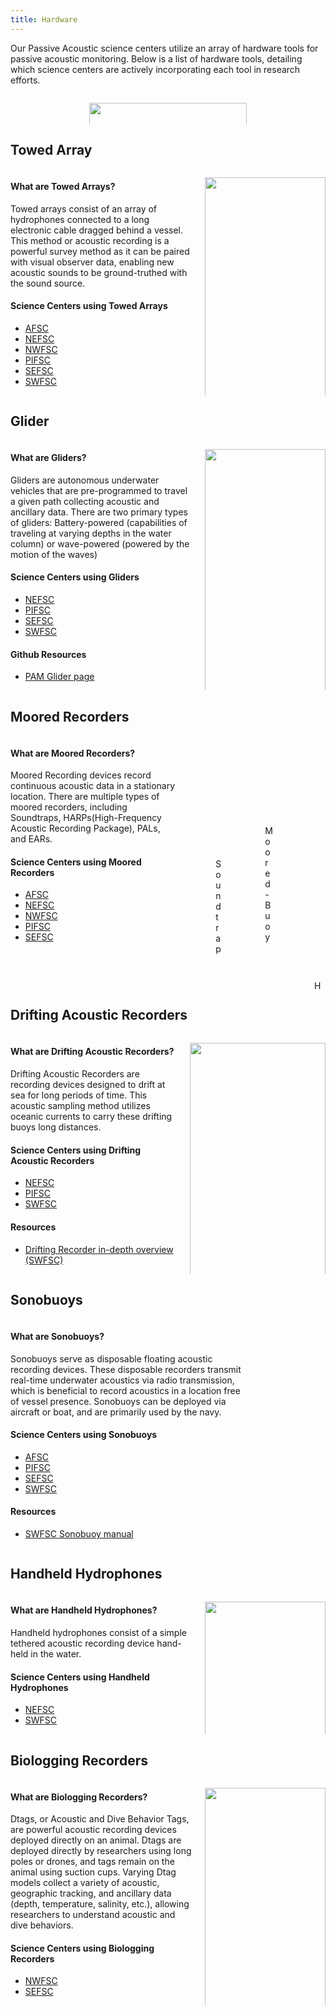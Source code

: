 ```yaml
---
title: Hardware
---
```

Our Passive Acoustic science centers utilize an array of hardware tools for passive acoustic monitoring. Below is a list of hardware tools, detailing which science centers are actively incorporating each tool in research efforts.

:::::::::::::: {.columns}
::: {.column width="23%"}

:::
:::{.column width="55%"}
![](/content/images/Hardware/Hardware.png){width=100%}
:::
:::{.column width="23%"}

:::
::::::::::::::

## Towed Array

:::::::::::::: {.columns}
::: {.column width="60%"}

#### What are Towed Arrays?
Towed arrays consist of an array of hydrophones connected to a long electronic cable dragged behind a vessel. This method or acoustic recording is a powerful survey method as it can be paired with visual observer data, enabling new acoustic sounds to be ground-truthed with the sound source. 

#### Science Centers using Towed Arrays
- [AFSC](https://noaa-afsc.github.io/AFSC-MML-PAM-Lab-Manual/content/Hardware.html#towed-hydrophone-arrays)
- [NEFSC](https://nefsc.github.io/NEFSC_PAB_lab_manual/content/Hardware/Hardware.html)
- [NWFSC](https://noaa-nwfsc.github.io/NWFSC-PAM-Lab-Manual/content/Hardware.html#towed-arrays)
- [PIFSC](https://pifsc-protected-species-division.github.io/CRP_PAM_Manual/content/Hardware.html#towed-array)
- [SEFSC](https://sefsc.github.io/SEFSC-PAM-Lab-Manual/content/Hardware.html#towed-hydrophone-array)
- [SWFSC](https://sael-swfsc.github.io/SAEL-lab-manual/content/Hardware_Towed-Hydrophone.html)

:::
::: {.column width="40%"}
![](/content/images/Hardware/SHIP-TOWED-ARRAY.png){width=100%}

:::
::::::::::::::

## Glider

:::::::::::::: {.columns}
::: {.column width="60%"}

#### What are Gliders?
Gliders are autonomous underwater vehicles that are pre-programmed to travel a given path collecting acoustic and ancillary data. There are two primary types of gliders: Battery-powered (capabilities of traveling at varying depths in the water column) or wave-powered (powered by the motion of the waves)

#### Science Centers using Gliders
- [NEFSC](https://nefsc.github.io/NEFSC_PAB_lab_manual/content/Hardware/Hardware.html#gliders)
- [PIFSC](https://pifsc-protected-species-division.github.io/CRP_PAM_Manual/content/Hardware.html#glider)
- [SEFSC](https://sefsc.github.io/SEFSC-PAM-Lab-Manual/content/Hardware.html#gliders)
- [SWFSC](https://sael-swfsc.github.io/SAEL-lab-manual/content/Hardware_Gliders.html)



#### Github Resources
- [PAM Glider page](https://nmfs-ost.github.io/PAM-Glider/content/gliders.html)
:::
::: {.column width="40%"}

![](/content/images/Hardware/SLOCUM-GLIDER.png){width=100%}

:::
::::::::::::::

## Moored Recorders

:::::::::::::: {.columns}
::: {.column width="60%"}

#### What are Moored Recorders?
Moored Recording devices record continuous acoustic data in a stationary location. There are multiple types of moored recorders, including Soundtraps, HARPs(High-Frequency Acoustic Recording Package), PALs, and EARs.  

#### Science Centers using Moored Recorders

- [AFSC](https://noaa-afsc.github.io/AFSC-MML-PAM-Lab-Manual/content/Hardware.html#moorings)
- [NEFSC](https://nefsc.github.io/NEFSC_PAB_lab_manual/content/Hardware/Hardware.html#moored-near-real-time-buoys)
- [NWFSC](https://noaa-nwfsc.github.io/NWFSC-PAM-Lab-Manual/content/Hardware.html#moored-recorders)
- [PIFSC](https://pifsc-protected-species-division.github.io/CRP_PAM_Manual/content/Hardware.html#harp-high-frequency-acoustic-recording-package)
- [SEFSC](https://sefsc.github.io/SEFSC-PAM-Lab-Manual/content/Hardware.html#seafloor-moored-acoustic-recorders)

:::
::: {.column width="13%"}

![Soundtrap](/content/images/Hardware/SOUNDTRAP.png){width=45%}

:::
::: {.column width="13%"}

![Moored-Buoy](/content/images/Hardware/MOORED-BUOY.png){width=32%}

:::
::: {.column width="13%"}

![HARP](/content/images/Hardware/HARP.png){width=93%}

:::
::::::::::::::

## Drifting Acoustic Recorders

:::::::::::::: {.columns}
::: {.column width="55%"}

#### What are Drifting Acoustic Recorders?
Drifting Acoustic Recorders are recording devices designed to drift at sea for long periods of time. This acoustic sampling method utilizes oceanic currents to carry these drifting buoys long distances. 

#### Science Centers using Drifting Acoustic Recorders

- [NEFSC](https://nefsc.github.io/NEFSC_PAB_lab_manual/content/Hardware/Hardware.html)
- [PIFSC](https://pifsc-protected-species-division.github.io/CRP_PAM_Manual/content/Hardware.html#dasbr-dirfting-acoustic-spar-buoy-recorder)
- [SWFSC](https://sael-swfsc.github.io/SAEL-lab-manual/content/Hardware_Drifters.html)



#### Resources
- [Drifting Recorder in-depth overview (SWFSC)](https://sael-swfsc.github.io/Adrift/content/driftingRecorders.html)
:::
::: {.column width="45%"}

![](/content/images/Hardware/DriftingAcousticBuoyDiagram.jpg){width=100%}

:::
::::::::::::::

## Sonobuoys
:::::::::::::: {.columns}
::: {.column width="70%"}

#### What are Sonobuoys?
Sonobuoys serve as disposable floating acoustic recording devices. These disposable recorders transmit real-time underwater acoustics via radio transmission, which is beneficial to record acoustics in a location free of vessel presence. Sonobuoys can be deployed via aircraft or boat, and are primarily used by the navy. 

#### Science Centers using Sonobuoys
- [AFSC](https://noaa-afsc.github.io/AFSC-MML-PAM-Lab-Manual/content/Hardware.html#sonobuoys)
- [PIFSC](https://pifsc-protected-species-division.github.io/CRP_PAM_Manual/content/Hardware.html#sonobuoy)
- [SEFSC](https://sefsc.github.io/SEFSC-PAM-Lab-Manual/content/Hardware.html#sonobuoys)
- [SWFSC](https://sael-swfsc.github.io/SAEL-lab-manual/content/Hardware_Sonobuoys.html)




#### Resources
- [SWFSC Sonobuoy manual](https://github.com/SAEL-SWFSC/SAEL-lab-manual/blob/main/supplemental/Sonobuoy_Instructions.pdf)

:::
::: {.column width="18%"}


:::
::::::::::::::

## Handheld Hydrophones

:::::::::::::: {.columns}
::: {.column width="60%"}

#### What are Handheld Hydrophones?
Handheld hydrophones consist of a simple tethered acoustic recording device hand-held in the water. 

#### Science Centers using Handheld Hydrophones
- [NEFSC](https://nefsc.github.io/NEFSC_PAB_lab_manual/content/Hardware/Hardware.html)
- [SWFSC](https://sael-swfsc.github.io/SAEL-lab-manual/content/Hardware_Handheld-Hydrophone.html)

:::
::: {.column width="40%"}

![](/content/images/Hardware/HYDROPHONE.png){width=100%}

:::
::::::::::::::


## Biologging Recorders

:::::::::::::: {.columns}
::: {.column width="60%"}

#### What are Biologging Recorders?
Dtags, or Acoustic and Dive Behavior Tags, are powerful acoustic recording devices deployed directly on an animal. Dtags are deployed directly by researchers using long poles or drones, and tags remain on the animal using suction cups. Varying Dtag models collect a variety of acoustic, geographic tracking, and ancillary data (depth, temperature, salinity, etc.), allowing researchers to understand acoustic and dive behaviors.

#### Science Centers using Biologging Recorders

- [NWFSC](https://noaa-nwfsc.github.io/NWFSC-PAM-Lab-Manual/content/Hardware.html#dtags)
- [SEFSC](https://sefsc.github.io/SEFSC-PAM-Lab-Manual/content/Hardware.html#acoustic-and-dive-behavior-tags)

:::
::: {.column width="40%"}

![](/content/images/Hardware/TAG-HUMPBACK.png){width=100%}

:::
::::::::::::::

